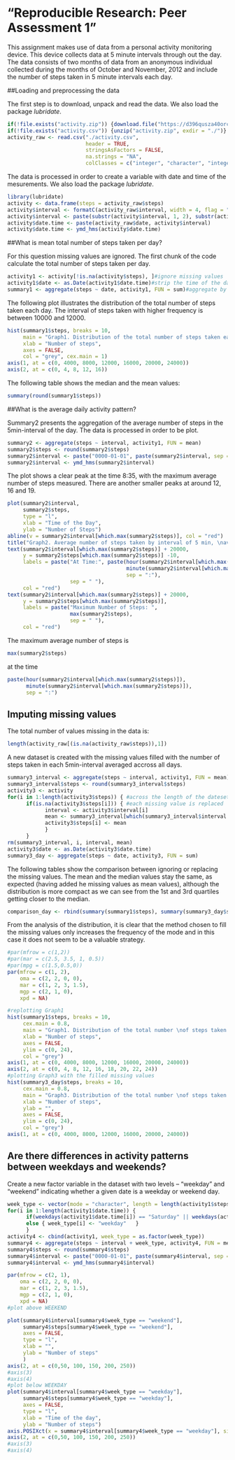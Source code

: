 
"Reproducible Research: Peer Assessment 1"
===========================================


This assignment makes use of data from a personal activity monitoring device. This device collects data at 5 minute intervals through out the day. The data consists of two months of data from an anonymous individual collected during the months of October and November, 2012 and include the number of steps taken in 5 minute intervals each day.

##Loading and preprocessing the data

The first step is to download, unpack and read the data. We also load the package *lubridate*.
```r
if(!file.exists("activity.zip")) {download.file("https://d396qusza40orc.cloudfront.net/repdata%2Fdata%2Factivity.zip", "activity.zip", method = "curl")}
if(!file.exists("activity.csv")) {unzip("activity.zip", exdir = "./")}
activity_raw <- read.csv("./activity.csv", 
                         header = TRUE, 
                         stringsAsFactors = FALSE, 
                         na.strings = "NA", 
                         colClasses = c("integer", "character", "integer"))
```

The data is processed in order to create a variable with date and time of the mesurements. We also load the package *lubridate*.

```r
library(lubridate)
activity <- data.frame(steps = activity_raw$steps)
activity$interval <- formatC(activity_raw$interval, width = 4, flag = "0")
activity$interval <- paste(substr(activity$interval, 1, 2), substr(activity$interval, 3, 4), "00", sep = ":")
activity$date.time <- paste(activity_raw$date, activity$interval)
activity$date.time <- ymd_hms(activity$date.time)
```

##What is mean total number of steps taken per day?

For this question missing values are ignored. The first chunk of the code calculate the total number of steps taken per day.

```r
activity1 <- activity[!is.na(activity$steps), ]#ignore missing values
activity1$date <- as.Date(activity1$date.time)#strip the time of the day, leaving the date only
summary1 <- aggregate(steps ~ date, activity1, FUN = sum)#aggregate by the date
```

The following plot illustrates the distribution of the total number of steps taken each day. The interval of steps taken with higher frequency is between 10000 and 12000.

```r
hist(summary1$steps, breaks = 10, 
     main = "Graph1. Distribution of the total number of steps taken each day",
     xlab = "Number of steps",
     axes = FALSE,
     col = "grey", cex.main = 1)
axis(1, at = c(0, 4000, 8000, 12000, 16000, 20000, 24000))
axis(2, at = c(0, 4, 8, 12, 16))
```

The following table shows the median and the mean values:

```r
summary(round(summary1$steps))
```

##What is the average daily activity pattern?

Summary2 presents the aggregation of the average number of steps in the 5min-interval of the day. The data is processed in order to be plot.

```r
summary2 <- aggregate(steps ~ interval, activity1, FUN = mean)
summary2$steps <- round(summary2$steps)
summary2$interval <- paste("0000-01-01", paste(summary2$interval, sep = ":"), sep = " ") #create a POSIXcl columns with the average of the days. The fictitious date 0000-01-01 is added 
summary2$interval <- ymd_hms(summary2$interval)
```

The plot shows a clear peak at the time 8:35, with the maximum average number of steps measured. There are another smaller peaks at around 12, 16 and 19.

```r
plot(summary2$interval, 
     summary2$steps, 
     type = "l", 
     xlab = "Time of the Day", 
     ylab = "Number of Steps")
abline(v = summary2$interval[which.max(summary2$steps)], col = "red")
title("Graph2. Average number of steps taken by interval of 5 min, \naveraged across all days")
text(summary2$interval[which.max(summary2$steps)] + 20000,
     y = summary2$steps[which.max(summary2$steps)] -10,
     labels = paste("At Time:", paste(hour(summary2$interval[which.max(summary2$steps)]),
                                      minute(summary2$interval[which.max(summary2$steps)]), 
                                      sep = ":"), 
                    sep = " "), 
     col = "red")
text(summary2$interval[which.max(summary2$steps)] + 20000,
     y = summary2$steps[which.max(summary2$steps)],
     labels = paste("Maximum Number of Steps: ", 
                    max(summary2$steps), 
                    sep = " "), 
     col = "red")
```

The maximum average number of steps is 
```r
max(summary2$steps)
```
at the time
```r
paste(hour(summary2$interval[which.max(summary2$steps)]),
      minute(summary2$interval[which.max(summary2$steps)]), 
      sep = ":")
```

## Imputing missing values
The total number of values missing in the data is:

```r
length(activity_raw[(is.na(activity_raw$steps)),1])
```

A new dataset is created with the missing values filled with the number of steps taken in each 5min-interval averaged accross all days.

```r
summary3_interval <- aggregate(steps ~ interval, activity1, FUN = mean) # average of steps per interval accross all days
summary3_interval$steps <- round(summary3_interval$steps)
activity3 <- activity
for(i in 1:length(activity3$steps)) { #across the length of the dateset
      if(is.na(activity3$steps[i])) { #each missing value is replaced
            interval <- activity3$interval[i] 
            mean <- summary3_interval[which(summary3_interval$interval == interval),2] #with the average of steps of each 5min-interval
            activity3$steps[i] <- mean
            } 
      }
rm(summary3_interval, i, interval, mean)
activity3$date <- as.Date(activity3$date.time)
summary3_day <- aggregate(steps ~ date, activity3, FUN = sum)
```

The following tables show the comparison between ignoring or replacing the missing values. The mean and the median values stay the same, as expected (having added he missing values as mean values), although the distribution is more compact as we can see from the 1st and 3rd quartiles getting closer to the median.

```r
comparison_day <- rbind(summary(summary1$steps), summary(summary3_day$steps))
```

From the analysis of the distribution, it is clear that the method chosen to fill the missing values only increases the frequency of the mode and in this case it does not seem to be a valuable strategy.


```r
#par(mfrow = c(1,2))
#par(mar = c(2.5, 3.5, 1, 0.5))
#par(mpg = c(1.5,0.5,0))
par(mfrow = c(1, 2),     
    oma = c(2, 2, 0, 0), 
    mar = c(1, 2, 3, 1.5), 
    mgp = c(2, 1, 0),    
    xpd = NA)

#replotting Graph1
hist(summary1$steps, breaks = 10, 
     cex.main = 0.8, 
     main = "Graph1. Distribution of the total number \nof steps taken each day, \nmissing values removed",
     xlab = "Number of steps",
     axes = FALSE,
     ylim = c(0, 24),
     col = "grey")
axis(1, at = c(0, 4000, 8000, 12000, 16000, 20000, 24000))
axis(2, at = c(0, 4, 8, 12, 16, 18, 20, 22, 24))
#plotting Graph3 with the filled missing values
hist(summary3_day$steps, breaks = 10,
     cex.main = 0.8,
     main = "Graph3. Distribution of the total number \nof steps taken each day, \nmissing values filled in",
     xlab = "Number of steps",
     ylab = "",
     axes = FALSE,
     ylim = c(0, 24),
     col = "grey")
axis(1, at = c(0, 4000, 8000, 12000, 16000, 20000, 24000))

```

## Are there differences in activity patterns between weekdays and weekends?

Create a new factor variable in the dataset with two levels – “weekday” and “weekend” indicating whether a given date is a weekday or weekend day.

```r
week_type <- vector(mode = "character", length = length(activity1$steps))
for(i in 1:length(activity1$date.time)) {
      if(weekdays(activity1$date.time[i]) == "Saturday" || weekdays(activity1$date.time[i]) == "Sunday")  { week_type[i] <- "weekend"  }
      else { week_type[i] <- "weekday"   }
      }
activity4 <- cbind(activity1, week_type = as.factor(week_type))
summary4 <- aggregate(steps ~ interval + week_type, activity4, FUN = mean)
summary4$steps <- round(summary4$steps)
summary4$interval <- paste("0000-01-01", paste(summary4$interval, sep = ":"), sep = " ") #create a POSIXcl columns with the average of the days. The fictitious date 0000-01-01 is added 
summary4$interval <- ymd_hms(summary4$interval)

```

```r
par(mfrow = c(2, 1),     
    oma = c(2, 2, 0, 0), 
    mar = c(1, 2, 3, 1.5), 
    mgp = c(2, 1, 0),    
    xpd = NA)
#plot above WEEKEND

plot(summary4$interval[summary4$week_type == "weekend"],
     summary4$steps[summary4$week_type == "weekend"],
     axes = FALSE,
     type = "l",
     xlab = "",
     ylab = "Number of steps"
     )
axis(2, at = c(0,50, 100, 150, 200, 250))
#axis(3)
#axis(4)
#plot below WEEKDAY
plot(summary4$interval[summary4$week_type == "weekday"],
     summary4$steps[summary4$week_type == "weekday"],
     axes = FALSE,
     type = "l",
     xlab = "Time of the day",
     ylab = "Number of steps")
axis.POSIXct(x = summary4$interval[summary4$week_type == "weekday"], side = 1)
axis(2, at = c(0,50, 100, 150, 200, 250))
#axis(3)
#axis(4)


```







